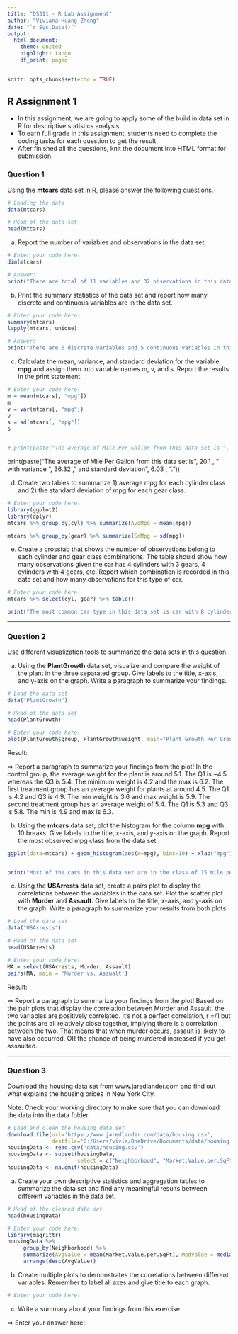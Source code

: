 ```yaml
---
title: "DS311 - R Lab Assignment"
author: "Viviana Huang Zheng"
date: "`r Sys.Date()`"
output: 
  html_document:
    theme: united
    highlight: tango
    df_print: paged
---
```


```r
knitr::opts_chunk$set(echo = TRUE)
```

## R Assignment 1

* In this assignment, we are going to apply some of the build in data set in R for descriptive statistics analysis.
* To earn full grade in this assignment, students need to complete the coding tasks for each question to get the result.
* After finished all the questions, knit the document into HTML format for submission.

### Question 1

Using the **mtcars** data set in R, please answer the following questions.

```r
# Loading the data
data(mtcars)

# Head of the data set
head(mtcars)
```

a. Report the number of variables and observations in the data set.

```r
# Enter your code here!
dim(mtcars)

# Answer:
print("There are total of 11 variables and 32 observations in this data set.")
```



b. Print the summary statistics of the data set and report how many discrete and continuous variables are in the data set.

```r
# Enter your code here!
summary(mtcars)
lapply(mtcars, unique)

# Answer:
print("There are 6 discrete variables and 5 continuous variables in this data set.")
```



c. Calculate the mean, variance, and standard deviation for the variable **mpg** and assign them into variable names m, v, and s. Report the results in the print statement.

```r
# Enter your code here!
m = mean(mtcars[, "mpg"])
m
v = var(mtcars[, "mpg"])
v
s = sd(mtcars[, "mpg"])
s


# print(paste("The average of Mile Per Gallon from this data set is ",  , " with variance ",  , " and standard deviation",  , "."))
```
print(paste("The average of Mile Per Gallon from this data set is ", 20.1 , " with variance ", 36.32 , " and standard deviation", 6.03 , "."))


d. Create two tables to summarize 1) average mpg for each cylinder class and 2) the standard deviation of mpg for each gear class.

```r
# Enter your code here!
library(ggplot2)
library(dplyr)
mtcars %>% group_by(cyl) %>% summarize(AvgMpg = mean(mpg))

mtcars %>% group_by(gear) %>% summarize(SdMpg = sd(mpg))


```



e. Create a crosstab that shows the number of observations belong to each cylinder and gear class combinations. The table should show how many observations given the car has 4 cylinders with 3 gears, 4 cylinders with 4 gears, etc. Report which combination is recorded in this data set and how many observations for this type of car.

```r
# Enter your code here!
mtcars %>% select(cyl, gear) %>% table()

print("The most common car type in this data set is car with 8 cylinders and 3 gears. There are total of 12 cars belong to this specification in the data set.")
```


*** 

### Question 2

Use different visualization tools to summarize the data sets in this question.

a. Using the **PlantGrowth** data set, visualize and compare the weight of the plant in the three separated group. Give labels to the title, x-axis, and y-axis on the graph. Write a paragraph to summarize your findings.

```r
# Load the data set
data("PlantGrowth")

# Head of the data set
head(PlantGrowth)

# Enter your code here!
plot(PlantGrowth$group, PlantGrowth$weight, main="Plant Growth Per Group", xlab = "group", ylab = "weight", )

```

Result:

=> Report a paragraph to summarize your findings from the plot!
In the control group, the average weight for the plant is around 5.1. The Q1 is ~4.5 whereas the Q3 is 5.4. The minimum weight is 4.2 and the max is 6.2. The first treatment group has an average weight for plants at around 4.5. The Q1 is 4.2 and Q3 is 4.9. The min weight is 3.6 and max weight is 5.9. The second treatment group has an average weight of 5.4. The Q1 is 5.3 and Q3 is 5.8. The min is 4.9 and max is 6.3.  


b. Using the **mtcars** data set, plot the histogram for the column **mpg** with 10 breaks. Give labels to the title, x-axis, and y-axis on the graph. Report the most observed mpg class from the data set.

```r
ggplot(data=mtcars) + geom_histogram(aes(x=mpg), bins=10) + xlab("mpg") + ylab("number of cars") 


print("Most of the cars in this data set are in the class of 15 mile per gallon.")
```



c. Using the **USArrests** data set, create a pairs plot to display the correlations between the variables in the data set. Plot the scatter plot with **Murder** and **Assault**. Give labels to the title, x-axis, and y-axis on the graph. Write a paragraph to summarize your results from both plots.

```r
# Load the data set
data("USArrests")

# Head of the data set
head(USArrests)

# Enter your code here!
MA = select(USArrests, Murder, Assault)
pairs(MA, main = 'Murder vs. Assualt')

```

Result:

=> Report a paragraph to summarize your findings from the plot!
Based on the pair plots that display the correlation between Murder and Assault, the two variables are positively correlated. It's not a perfect correlation, r =/1 but the points are all relatively close together, implying there is a correlation between the two. That means that when murder occurs, assault is likely to have also occurred. OR the chance of being murdered increased if you get assaulted. 


***

### Question 3

Download the housing data set from www.jaredlander.com and find out what explains the housing prices in New York City.

Note: Check your working directory to make sure that you can download the data into the data folder. 

```r
# Load and clean the housing data set 
download.file(url='https://www.jaredlander.com/data/housing.csv',
              destfile='C:/Users/vivia/OneDrive/Documents/data/housing.csv', mode='wb')
housingData <- read.csv('data/housing.csv')
housingData <- subset(housingData, 
                      select = c("Neighborhood", "Market.Value.per.SqFt", "Boro", "Year.Built"))
housingData <- na.omit(housingData)                   
```

a. Create your own descriptive statistics and aggregation tables to summarize the data set and find any meaningful results between different variables in the data set.

```r
# Head of the cleaned data set
head(housingData)

# Enter your code here!
library(magrittr)
housingData %>% 
     group_by(Neighborhood) %>%   
     summarize(AvgValue = mean(Market.Value.per.SqFt), MedValue = median(Market.Value.per.SqFt)) %>%
     arrange(desc(AvgValue))

```

b. Create multiple plots to demonstrates the correlations between different variables. Remember to label all axes and give title to each graph.

```r
# Enter your code here!


```

c. Write a summary about your findings from this exercise.

=> Enter your answer here!


